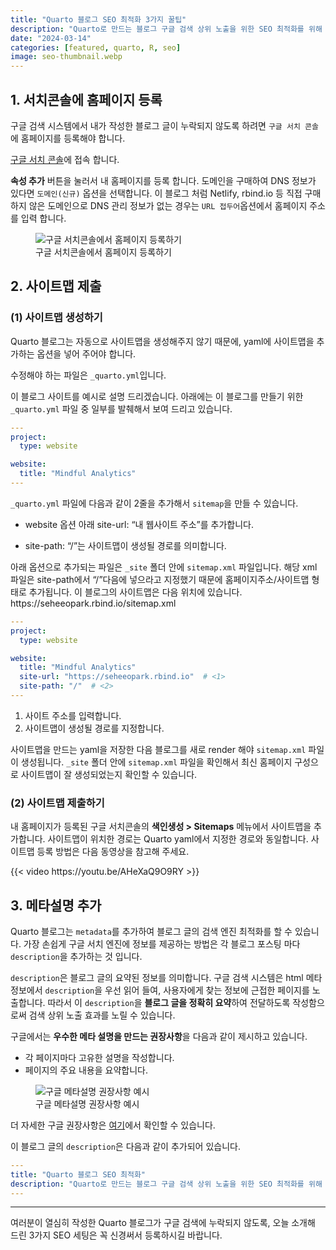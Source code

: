 ```yaml
---
title: "Quarto 블로그 SEO 최적화 3가지 꿀팁"
description: "Quarto로 만드는 블로그 구글 검색 상위 노출을 위한 SEO 최적화를 위해 서치콘솔 등록, 사이트맵 제출, 메타설명 추가 방법을 다룹니다."
date: "2024-03-14"
categories: [featured, quarto, R, seo]
image: seo-thumbnail.webp
---
```


## 1. 서치콘솔에 홈페이지 등록

구글 검색 시스템에서 내가 작성한 블로그 글이 누락되지 않도록 하려면 `구글 서치 콘솔`에 홈페이지를 등록해야 합니다.

[구글 서치 콘솔](https://search.google.com/search-console)에 접속 합니다.

**속성 추가** 버튼을 눌러서 내 홈페이지를 등록 합니다. 도메인을 구매하여 DNS 정보가 있다면 `도메인(신규)` 옵션을 선택합니다. 이 블로그 처럼 Netlify, rbind.io 등 직접 구매하지 않은 도메인으로 DNS 관리 정보가 없는 경우는 `URL 접두어`옵션에서 홈페이지 주소를 입력 합니다.

![구글 서치콘솔에서 홈페이지 등록하기](search-console-URL-submit.png)

## 2. 사이트맵 제출

### (1) 사이트맵 생성하기

Quarto 블로그는 자동으로 사이트맵을 생성해주지 않기 때문에, yaml에 사이트맵을 추가하는 옵션을 넣어 주어야 합니다.

수정해야 하는 파일은 `_quarto.yml`입니다.

이 블로그 사이트를 예시로 설명 드리겠습니다. 아래에는 이 블로그를 만들기 위한 `_quarto.yml` 파일 중 일부를 발췌해서 보여 드리고 있습니다.

``` yaml
---
project:
  type: website

website:
  title: "Mindful Analytics"
---
```

`_quarto.yml` 파일에 다음과 같이 2줄을 추가해서 `sitemap`을 만들 수 있습니다.

-   website 옵션 아래 site-url: "내 웹사이트 주소"를 추가합니다.

-   site-path: "/"는 사이트맵이 생성될 경로를 의미합니다.

아래 옵션으로 추가되는 파일은 `_site` 폴더 안에 `sitemap.xml` 파일입니다. 해당 xml 파일은 site-path에서 "/"다음에 넣으라고 지정했기 때문에 홈페이지주소/사이트맵 형태로 추가됩니다. 이 블로그의 사이트맵은 다음 위치에 있습니다. https://seheeopark.rbind.io/sitemap.xml

``` yaml
---
project:
  type: website

website:
  title: "Mindful Analytics"
  site-url: "https://seheeopark.rbind.io"  # <1>
  site-path: "/"  # <2>
---
```

1.  사이트 주소를 입력합니다.
2.  사이트맵이 생성될 경로를 지정합니다.

사이트맵을 만드는 yaml을 저장한 다음 블로그를 새로 render 해야 `sitemap.xml` 파일이 생성됩니다. `_site` 폴더 안에 `sitemap.xml` 파일을 확인해서 최신 홈페이지 구성으로 사이트맵이 잘 생성되었는지 확인할 수 있습니다.

### (2) 사이트맵 제출하기

내 홈페이지가 등록된 구글 서치콘솔의 **색인생성 \> Sitemaps** 메뉴에서 사이트맵을 추가합니다. 사이트맵이 위치한 경로는 Quarto yaml에서 지정한 경로와 동일합니다. 사이트맵 등록 방법은 다음 동영상을 참고해 주세요.

{{< video https://youtu.be/AHeXaQ9O9RY >}}

## 3. 메타설명 추가

Quarto 블로그는 `metadata`를 추가하여 블로그 글의 검색 엔진 최적화를 할 수 있습니다. 가장 손쉽게 구글 서치 엔진에 정보를 제공하는 방법은 각 블로그 포스팅 마다 `description`을 추가하는 것 입니다.

`description`은 블로그 글의 요약된 정보를 의미합니다. 구글 검색 시스템은 html 메타정보에서 `description`을 우선 읽어 들여, 사용자에게 찾는 정보에 근접한 페이지를 노출합니다. 따라서 이 `description`을 **블로그 글을 정확히 요약**하여 전달하도록 작성함으로써 검색 상위 노출 효과를 노릴 수 있습니다.

구글에서는 **우수한 메타 설명을 만드는 권장사항**을 다음과 같이 제시하고 있습니다.

-   각 페이지마다 고유한 설명을 작성합니다.
-   페이지의 주요 내용을 요약합니다.

![구글 메타설명 권장사항 예시](구글_메타설명_권장사항.webp)

더 자세한 구글 권장사항은 [여기](https://developers.google.com/search/docs/appearance/snippet?hl=ko)에서 확인할 수 있습니다.

이 블로그 글의 `description`은 다음과 같이 추가되어 있습니다.

``` yaml
---
title: "Quarto 블로그 SEO 최적화"
description: "Quarto로 만드는 블로그 구글 검색 상위 노출을 위한 SEO 최적화를 위해 서치콘솔 등록, 사이트맵 제출, 메타설명 추가 방법을 다룹니다."
---
```

------------------------------------------------------------------------

여러분이 열심히 작성한 Quarto 블로그가 구글 검색에 누락되지 않도록, 오늘 소개해 드린 3가지 SEO 세팅은 꼭 신경써서 등록하시길 바랍니다.
